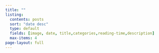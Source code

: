 ```yaml
---
title: ""
listing:
  contents: posts
  sort: "date desc"
  type: default
  fields: [image, date, title,categories,reading-time,description]
  max-items: 4
page-layout: full
---
```


<style>
  body {
    background-image: url("imgs/posts_land_background.png");
    background-size: cover;
    background-position: center;
    background-attachment: fixed;
    background-repeat: no-repeat;
  }
</style>


